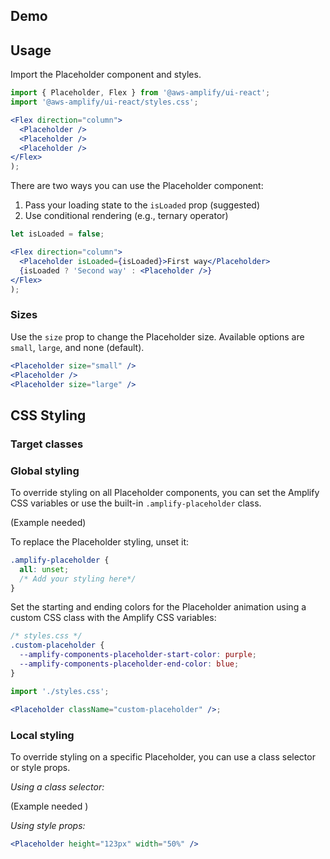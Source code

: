 
## Demo

<PlaceholderDemo />

## Usage

Import the Placeholder component and styles.

```jsx
import { Placeholder, Flex } from '@aws-amplify/ui-react';
import '@aws-amplify/ui-react/styles.css';

<Flex direction="column">
  <Placeholder />
  <Placeholder />
  <Placeholder />
</Flex>
);
```

<Flex direction="column">
  <Placeholder />
  <Placeholder />
  <Placeholder />
</Flex>

There are two ways you can use the Placeholder component:

1. Pass your loading state to the `isLoaded` prop (suggested)
2. Use conditional rendering (e.g., ternary operator)

```jsx
let isLoaded = false;

<Flex direction="column">
  <Placeholder isLoaded={isLoaded}>First way</Placeholder>
  {isLoaded ? 'Second way' : <Placeholder />}
</Flex>
);
```

<TwoWays />

### Sizes

Use the `size` prop to change the Placeholder size. Available options are `small`, `large`, and none (default).

```jsx
<Placeholder size="small" />
<Placeholder />
<Placeholder size="large" />
```

<Flex direction="column">
  <Placeholder size="small" />
  <Placeholder />
  <Placeholder size="large" />
</Flex>

## CSS Styling

### Target classes

<ComponentClassTable componentName="Placeholder" />

### Global styling

To override styling on all Placeholder components, you can set the Amplify CSS variables or use the built-in `.amplify-placeholder` class.

(Example needed)

To replace the Placeholder styling, unset it:

```css
.amplify-placeholder {
  all: unset;
  /* Add your styling here*/
}
```

Set the starting and ending colors for the Placeholder animation using a custom CSS class with the Amplify CSS variables:

```css
/* styles.css */
.custom-placeholder {
  --amplify-components-placeholder-start-color: purple;
  --amplify-components-placeholder-end-color: blue;
}
```

```jsx
import './styles.css';

<Placeholder className="custom-placeholder" />;
```

<Flex>
  <Placeholder className="custom-placeholder" />
</Flex>

### Local styling

To override styling on a specific Placeholder, you can use a class selector or style props.

_Using a class selector:_

(Example needed )

_Using style props:_

```jsx
<Placeholder height="123px" width="50%" />
```

<Flex>
  <Placeholder height="123px" width="50%" />
</Flex>
